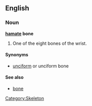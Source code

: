 {{wikipedia}}
==English==
===Noun===
'''[[hamate]] bone'''
# One of the eight bones of the wrist.

====Synonyms====
* [[unciform]] or unciform bone

====See also====
*[[bone]]

[[Category:Skeleton]]
